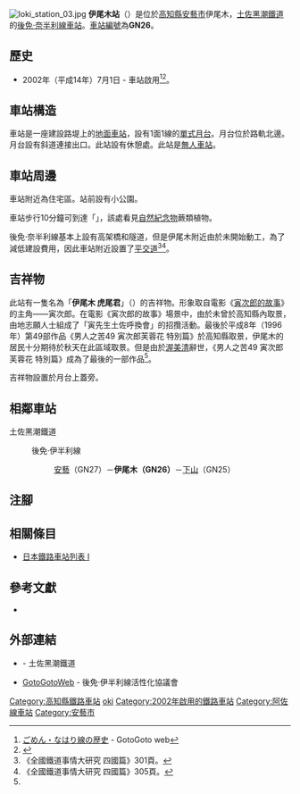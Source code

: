 {{NoteTA|G1=Transport
|T=zh-hans:伊尾木站;zh-hk:伊尾木站;zh-tw:伊尾木車站;
|1=zh-hans:伊尾木站;zh-hk:伊尾木站;zh-tw:伊尾木車站;
}}
{{Infobox station
|公司色 = #00bfff
|站名 = 伊尾木
|圖片 = Ioki station 02.jpg
|圖片說明 = 車站月台
|日文原名 = 伊尾木
|平假名 = いおき
|羅馬拼音 = Ioki
|副站名 = 
|電報略號 = イオ
|所在地 = {{JPN}}[[高知縣|高知縣]][[安藝市|安藝市]]伊尾木
|座標 = {{coord|33|29|27.56|N|133|55|44.73|E|type:railwaystation_region:JP-24|display=inline,title}}
|車站構造 = [[地面車站|地面車站]]
|月台配置 = 1面1線
|啟用年月日 = 2002年（[[平成|平成]]14年）7月1日
|廢站年月日 = 
|乘客人數 = 
|上下車人次 = 
|統計年度 = 
|轉車 = 
|全寬備註 = [[無人車站|無人車站]]
|adjacent = {{Adjacent stations|system=土佐黑潮鐵道|line=GN|left=安藝|right=下山|note-left=GN27<br>2.7km|note-mid={{車站編號c|#a5aeb4|GN26}}<br>距離[[後免站|後免]]30.4km|note-right=GN25<br>4.3km}}
}}
[[File:Ioki_station_03.jpg|thumb]]
'''伊尾木站'''（{{jpn|j=伊尾木駅|hg=いおきえき|rm=Ioki eki|f=y}}）是位於[[高知縣|高知縣]][[安藝市|安藝市]]伊尾木，[[土佐黑潮鐵道|土佐黑潮鐵道]]的[[後免·奈半利線|後免·奈半利線]][[鐵路車站|車站]]。[[車站編號|車站編號]]為'''GN26'''。

== 歷史 ==
* 2002年（平成14年）7月1日 - 車站啟用<ref name="ゴトゴトweb 歴史">[http://www.gomen-nahari.com/gaiyou/index.html ごめん・なはり線の歴史] {{Wayback|url=http://www.gomen-nahari.com/gaiyou/index.html |date=20181106112311 }} - GotoGoto web</ref><ref name="沿革">{{Cite web|url=http://www.tosakuro.co.jp/tosakuro/company_04_history.html|title=沿革（企業情報）|publisher=[[土佐黑潮鐵道|土佐黑潮鐵道]]|date=|accessdate=2013-11-12|archiveurl=https://web.archive.org/web/20120517031513/http://www.tosakuro.co.jp/tosakuro/company_04_history.html|archivedate=2012年5月17日|language=ja}}</ref>。

== 車站構造 ==
車站是一座建設路堤上的[[地面車站|地面車站]]，設有1面1線的[[單式月台|單式月台]]。月台位於路軌北邊。月台設有斜道連接出口。此站設有休憩處。此站是[[無人車站|無人車站]]。

== 車站周邊 ==
車站附近為住宅區。站前設有小公園。

車站步行10分鐘可到達「{{Translink|ja|伊尾木洞}}」，該處看見[[自然紀念物|自然紀念物]]蕨類植物。

後免·奈半利線基本上設有高架橋和隧道，但是伊尾木附近由於未開始動工，為了減低建設費用，因此車站附近設置了[[平交道|平交道]]<ref name="zenkoku300">《全國鐵道事情大研究 四國篇》301頁。</ref><ref name="zenkoku305">《全國鐵道事情大研究 四國篇》305頁。</ref>。

== 吉祥物 ==
此站有一隻名為「'''伊尾木 虎尾君'''」（{{jpn|j=いおき トラオくん}}）的吉祥物。形象取自電影《[[寅次郎的故事|寅次郎的故事]]》的主角——寅次郎。在電影《寅次郎的故事》場景中，由於未曾於高知縣內取景，由地志願人士組成了「寅先生土佐呼換會」的招攬活動。最後於平成8年（1996年）第49部作品《男人之苦49 寅次郎芙蓉花 特別篇》於高知縣取景，伊尾木的居民十分期待於秋天在此區域取景。但是由於[[渥美清|渥美清]]辭世，《男人之苦49 寅次郎芙蓉花 特別篇》成為了最後的一部作品<ref name="zenkoku305"/>。

吉祥物設置於月台上蓋旁。

== 相鄰車站 ==
; 土佐黑潮鐵道
: {{Color|#a5aeb4|■}}後免·伊半利線
:: [[安藝站|安藝]]（GN27）－'''伊尾木（GN26）'''－[[下山站_(高知縣)|下山]]（GN25）
== 注腳 ==
{{Reflist}}
== 相關條目 ==
{{commonscat|Ioki Station}}
* [[日本鐵路車站列表_I|日本鐵路車站列表 I]]
== 參考文獻 ==
* {{Cite book|author ={{Translink|ja|川島令三}} |year = 2007-08-17 |title ={{Translink|ja|全国鉄道事情大研究|全國鐵道事情大研究}} 四國篇 |publisher ={{Translink|ja|草思社}} |pages =300-312 |isbn = 978-4-7942-1615-1|language=ja}}
== 外部連結 ==
* {{PDFlink|[https://b69acbbf-5e50-4f0d-9125-dbaad1609c12.filesusr.com/ugd/06d37b_d1407e56f4804a5481ee6589f6abd9e0.pdf 伊尾木駅 発車時刻表]}}{{ja icon}} - 土佐黑潮鐵道
* [http://gomen-nahari.com/ GotoGotoWeb] {{Wayback|url=http://gomen-nahari.com/ |date=20210130104335 }}{{ja icon}} - 後免·伊半利線活性化協議會
{{阿佐線}}
{{DEFAULTSORT:Ioki}}
[[Category:高知縣鐵路車站|Category:高知縣鐵路車站]]
[[Category:日本鐵路車站_I|oki]]
[[Category:2002年啟用的鐵路車站|Category:2002年啟用的鐵路車站]]
[[Category:阿佐線車站|Category:阿佐線車站]]
[[Category:安藝市|Category:安藝市]]